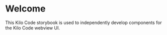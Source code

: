 
<Meta title="Welcome" />

# Welcome

This Kilo Code storybook is used to independently develop components for the Kilo Code webview UI.
